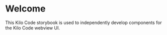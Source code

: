 
<Meta title="Welcome" />

# Welcome

This Kilo Code storybook is used to independently develop components for the Kilo Code webview UI.
